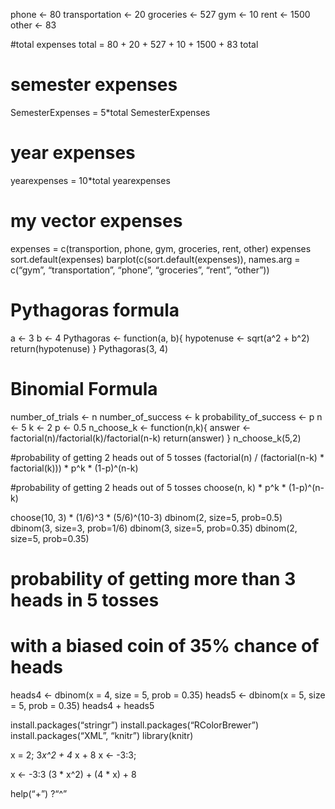 
phone <- 80
transportation <- 20
groceries <- 527
gym <- 10
rent <- 1500
other <- 83

#total expenses
total = 80 + 20 + 527 + 10 + 1500 + 83
total 

# semester expenses 
SemesterExpenses = 5*total
SemesterExpenses

# year expenses
yearexpenses = 10*total
yearexpenses

# my vector expenses
expenses = c(transportion, phone, gym, groceries, rent, other)
expenses
sort.default(expenses)
barplot(c(sort.default(expenses)),
        names.arg = c("gym", "transportation", "phone", "groceries", "rent", "other"))


# Pythagoras formula
a <- 3
b <- 4
Pythagoras <- function(a, b){
  hypotenuse <- sqrt(a^2 + b^2)
  return(hypotenuse)
}
Pythagoras(3, 4)

# Binomial Formula
number_of_trials <- n
number_of_success <- k
probability_of_success <- p
n <- 5
k <- 2
p <- 0.5
n_choose_k <- function(n,k){
  answer <- factorial(n)/factorial(k)/factorial(n-k)
  return(answer)
}
n_choose_k(5,2)
 
#probability of getting 2 heads out of 5 tosses
(factorial(n) / (factorial(n-k) * factorial(k))) * p^k * (1-p)^(n-k)

#probability of getting 2 heads out of 5 tosses
choose(n, k) * p^k * (1-p)^(n-k)

choose(10, 3) * (1/6)^3 * (5/6)^(10-3)
dbinom(2, size=5, prob=0.5)
dbinom(3, size=3, prob=1/6)
dbinom(3, size=5, prob=0.35)
dbinom(2, size=5, prob=0.35)

# probability of getting more than 3 heads in 5 tosses
# with a biased coin of 35% chance of heads
heads4 <- dbinom(x = 4, size = 5, prob = 0.35)
heads5 <- dbinom(x = 5, size = 5, prob = 0.35)
heads4 + heads5

install.packages("stringr")
install.packages("RColorBrewer")
install.packages("XML", "knitr")
library(knitr)

x = 2;
3*x^2 + 4 * x + 8
x <- -3:3;

x <- -3:3
(3 * x^2) + (4 * x) + 8

help("+")
?"^"

